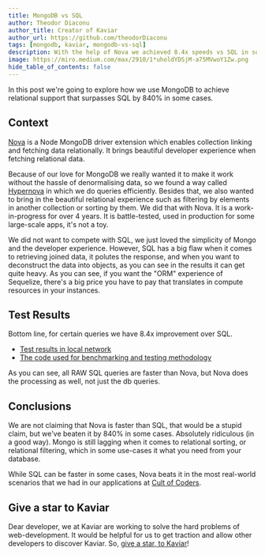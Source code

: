 ```yaml
---
title: MongoDB vs SQL
author: Theodor Diaconu
author_title: Creator of Kaviar
author_url: https://github.com/theodorDiaconu
tags: [mongodb, kaviar, mongodb-vs-sql]
description: With the help of Nova we achieved 8.4x speeds vs SQL in some queries
image: https://miro.medium.com/max/2910/1*uholdYDSjM-a75MVwoY1Zw.png
hide_table_of_contents: false
---
```


In this post we're going to explore how we use MongoDB to achieve relational support that surpasses SQL by 840% in some cases.

<!--truncate-->

## Context

[Nova](https://github.com/kaviarjs/nova) is a Node MongoDB driver extension which enables collection linking and fetching data relationally. It brings beautiful developer experience when fetching relational data.

Because of our love for MongoDB we really wanted it to make it work without the hassle of denormalising data, so we found a way called [Hypernova](https://www.kaviarjs.com/docs/package-nova#hypernova)
in which we do queries efficiently. Besides that, we also wanted to bring in the beautiful relational experience such as filtering by elements in another collection or sorting by them.
We did that with Nova. It is a work-in-progress for over 4 years. It is battle-tested, used in production for some large-scale apps, it's not a toy.

We did not want to compete with SQL, we just loved the simplicity of Mongo and the developer experience. However, SQL has a big flaw when it comes to retrieving joined data, it polutes the response, and when you want to deconstruct the data into objects, as you can see in the results it can get quite heavy. As you can see, if you want the "ORM" experience of Sequelize,
there's a big price you have to pay that translates in compute resources in your instances.

## Test Results

Bottom line, for certain queries we have 8.4x improvement over SQL.

- [Test results in local network](https://docs.google.com/spreadsheets/d/1cA2c6e9YvE-fA8LEaDwukgrvYNOIo8RmNjy8cPWby1g/edit#gid=0)
- [The code used for benchmarking and testing methodology](https://github.com/kaviarjs/nova/tree/master/benchmarks/sql)

As you can see, all RAW SQL queries are faster than Nova, but Nova does the processing as well, not just the db queries.

## Conclusions

We are not claiming that Nova is faster than SQL, that would be a stupid claim, but we've beaten it by 840% in some cases.
Absolutely ridiculous (in a good way). Mongo is still lagging when it comes to relational sorting, or relational filtering,
which in some use-cases it what you need from your database.

While SQL can be faster in some cases, Nova beats it in the most real-world scenarios that we had in our applications at [Cult of Coders](https://www.cultofcoders.com).

## Give a star to Kaviar

Dear developer, we at Kaviar are working to solve the hard problems of web-development. It would be helpful for us to get traction and allow other developers
to discover Kaviar. So, [give a star, to Kaviar](https://github.com/kaviarjs/kaviar)!
